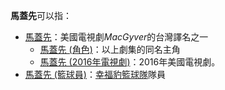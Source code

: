 '''馬蓋先'''可以指：

* [[馬蓋先|馬蓋先]]：美國電視劇''MacGyver''的台灣譯名之一
** [[馬蓋先_(角色)|馬蓋先 (角色)]]：以上劇集的同名主角
**[[馬蓋先_(2016年電視劇)|馬蓋先 (2016年電視劇)]]：2016年美國電視劇。
* [[馬蓋先_(籃球員)|馬蓋先 (籃球員)]]：[[幸福豹籃球隊|幸福豹籃球隊]]隊員

{{disambig|M|Cat=三字譯名消歧義}}